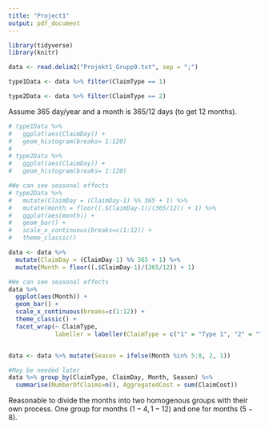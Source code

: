 ```yaml
---
title: "Project1"
output: pdf_document
---
```



```r

library(tidyverse)
library(knitr)

data <- read.delim2("Projekt1_Grupp9.txt", sep = ";")

type1Data <- data %>% filter(ClaimType == 1)

type2Data <- data %>% filter(ClaimType == 2)

```


Assume 365 day/year and a month is 365/12 days (to get 12 months). 


```r
# type1Data %>% 
#   ggplot(aes(ClaimDay)) +
#   geom_histogram(breaks= 1:120)
# 
# type2Data %>% 
#   ggplot(aes(ClaimDay)) +
#   geom_histogram(breaks= 1:120)

#We can see seasonal effects
# type2Data %>% 
#   mutate(ClaimDay = (ClaimDay-1) %% 365 + 1) %>% 
#   mutate(month = floor((.$ClaimDay-1)/(365/12)) + 1) %>% 
#   ggplot(aes(month)) +
#   geom_bar() +
#   scale_x_continuous(breaks=c(1:12)) +
#   theme_classic()

data <- data %>% 
  mutate(ClaimDay = (ClaimDay-1) %% 365 + 1) %>% 
  mutate(Month = floor((.$ClaimDay-1)/(365/12)) + 1) 

#We can see seasonal effects
data %>% 
  ggplot(aes(Month)) +
  geom_bar() +
  scale_x_continuous(breaks=c(1:12)) +
  theme_classic() +
  facet_wrap(~ ClaimType, 
             labeller = labeller(ClaimType = c("1" = "Type 1", "2" = "Type 2")))


data <- data %>% mutate(Season = ifelse(Month %in% 5:8, 2, 1))

#May be needed later
data %>% group_by(ClaimType, ClaimDay, Month, Season) %>% 
  summarise(NumberOfClaims=n(), AggregatedCost = sum(ClaimCost))
```


Reasonable to divide the months into two homogenous groups with their own process. One group for months $(1-4, 1-12)$ and one for months $(5-8)$.


